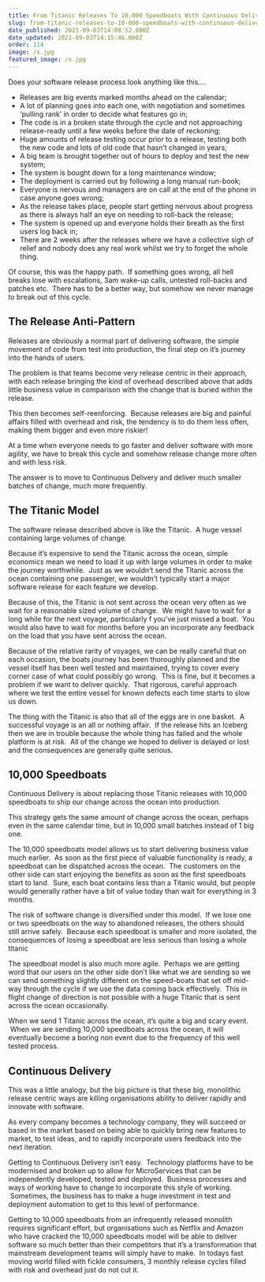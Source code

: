 ```yaml
---
title: From Titanic Releases To 10,000 Speedboats With Continuous Delivery
slug: from-titanic-releases-to-10-000-speedboats-with-continuous-delivery
date_published: 2021-09-03T14:08:52.000Z
date_updated: 2021-09-03T14:15:46.000Z
order: 114
image: /x.jpg
featured_image: /x.jpg
---
```


Does your software release process look anything like this....

- Releases are big events marked months ahead on the calendar;
- A lot of planning goes into each one, with negotiation and sometimes ‘pulling rank’ in order to decide what features go in;
- The code is in a broken state through the cycle and not approaching release-ready until a few weeks before the date of reckoning;
- Huge amounts of release testing occur prior to a release, testing both the new code and lots of old code that hasn’t changed in years;
- A big team is brought together out of hours to deploy and test the new system;
- The system is bought down for a long maintenance window;
- The deployment is carried out by following a long manual run-book;
- Everyone is nervous and managers are on call at the end of the phone in case anyone goes wrong;
- As the release takes place, people start getting nervous about progress as there is always half an eye on needing to roll-back the release;
- The system is opened up and everyone holds their breath as the first users log back in;
- There are 2 weeks after the releases where we have a collective sigh of relief and nobody does any real work whilst we try to forget the whole thing.

Of course, this was the happy path.  If something goes wrong, all hell breaks lose with escalations, 3am wake-up calls, untested roll-backs and patches etc.  There has to be a better way, but somehow we never manage to break out of this cycle.

## The Release Anti-Pattern

Releases are obviously a normal part of delivering software, the simple movement of code from test into production, the final step on it’s journey into the hands of users.

The problem is that teams become very release centric in their approach, with each release bringing the kind of overhead described above that adds little business value in comparison with the change that is buried within the release.

This then becomes self-reenforcing.  Because releases are big and painful affairs filled with overhead and risk, the tendency is to do them less often, making them bigger and even more riskier!

At a time when everyone needs to go faster and deliver software with more agility, we have to break this cycle and somehow release change more often and with less risk.

The answer is to move to Continuous Delivery and deliver much smaller batches of change, much more frequently.

## The Titanic Model

The software release described above is like the Titanic.  A huge vessel containing large volumes of change.

Because it’s expensive to send the Titanic across the ocean, simple economics mean we need to load it up with large volumes in order to make the journey worthwhile.  Just as we wouldn’t send the Titanic across the ocean containing one passenger, we wouldn’t typically start a major software release for each feature we develop.

Because of this, the Titanic is not sent across the ocean very often as we wait for a reasonable sized volume of change.  We might have to wait for a long while for the next voyage, particularly f you’ve just missed a boat.  You would also have to wait for months before you an incorporate any feedback on the load that you have sent across the ocean.

Because of the relative rarity of voyages, we can be really careful that on each occasion, the boats journey has been thoroughly planned and the vessel itself has been well tested and maintained, trying to cover every corner case of what could possibly go wrong.  This is fine, but it becomes a problem if we want to deliver quickly.  That rigorous, careful approach where we test the entire vessel for known defects each time starts to slow us down.

The thing with the Titanic is also that all of the eggs are in one basket.  A successful voyage is an all or nothing affair.  If the release hits an Iceberg then we are in trouble because the whole thing has failed and the whole platform is at risk.  All of the change we hoped to deliver is delayed or lost and the consequences are generally quite serious.

## 10,000 Speedboats

Continuous Delivery is about replacing those Titanic releases with 10,000 speedboats to ship our change across the ocean into production.

This strategy gets the same amount of change across the ocean, perhaps even in the same calendar time, but in 10,000 small batches instead of 1 big one.

The 10,000 speedboats model allows us to start delivering business value much earlier.  As soon as the first piece of valuable functionality is ready, a speedboat can be dispatched across the ocean.  The customers on the other side can start enjoying the benefits as soon as the first speedboats start to land.  Sure, each boat contains less than a Titanic would, but people would generally rather have a bit of value today than wait for everything in 3 months.

The risk of software change is diversified under this model.  If we lose one or two speedboats on the way to abandoned releases, the others should still arrive safely.  Because each speedboat is smaller and more isolated, the consequences of losing a speedboat are less serious than losing a whole titanic

The speedboat model is also much more agile.  Perhaps we are getting word that our users on the other side don’t like what we are sending so we can send something slightly different on the speed-boats that set off mid-way through the cycle if we use the data coming back effectively.  This in flight change of direction is not possible with a huge Titanic that is sent across the ocean occasionally.

When we send 1 Titanic across the ocean, it’s quite a big and scary event.  When we are sending 10,000 speedboats across the ocean, it will eventually become a boring non event due to the frequency of this well tested process.

## Continuous Delivery

This was a little analogy, but the big picture is that these big, monolithic release centric ways are killing organisations ability to deliver rapidly and innovate with software.

As every company becomes a technology company, they will succeed or based in the market based on being able to quickly bring new features to market, to test ideas, and to rapidly incorporate users feedback into the next iteration.

Getting to Continuous Delivery isn’t easy.  Technology platforms have to be modernised and broken up to allow for MicroServices that can be independently developed, tested and deployed.  Business processes and ways of working have to change to incorporate this style of working.  Sometimes, the business has to make a huge investment in test and deployment automation to get to this level of performance.

Getting to 10,000 speedboats from an infrequently released monolith requires significant effort, but organisations such as Netflix and Amazon who have cracked the 10,000 speedboats model will be able to deliver software so much better than their competitors that it’s a transformation that mainstream development teams will simply have to make.  In todays fast moving world filled with fickle consumers, 3 monthly release cycles filled with risk and overhead just do not cut it.
